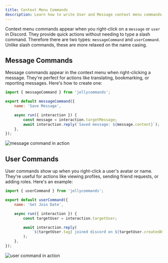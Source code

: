 ```yaml
---
title: Context Menu Commands
description: Learn how to write User and Message context menu commands for your Discord bot with JellyCommands.
---
```


Context menu commands appear when you right-click on a `message` or `user` in Discord. They provide quick actions without needing to type a slash command. Therefore there are two types: `messageCommand` and `userCommand`. Unlike slash commands, these are more relaxed on the name casing.

## Message Commands

Message commands appear in the context menu when right-clicking a message. They're perfect for actions like translating, bookmarking, or reporting messages. Here's how to create one:

```js
import { messageCommand } from 'jellycommands';

export default messageCommand({
	name: 'Save Message',

	async run({ interaction }) {
		const message = interaction.targetMessage;
		await interaction.reply(`Saved message: ${message.content}`);
	},
});
```

![message command in action]($assets/docs/message-command.png)

## User Commands

User commands show up when you right-click a user's avatar or name. They're useful for actions like viewing profiles, sending friend requests, or adding roles. Here's an example:

```js
import { userCommand } from 'jellycommands';

export default userCommand({
	name: 'Get Join Date',

	async run({ interaction }) {
		const targetUser = interaction.targetUser;

		await interaction.reply(
			`${targetUser.tag} joined discord on ${targetUser.createdAt}`,
		);
	},
});
```

![user command in action]($assets/docs/user-command.png)
